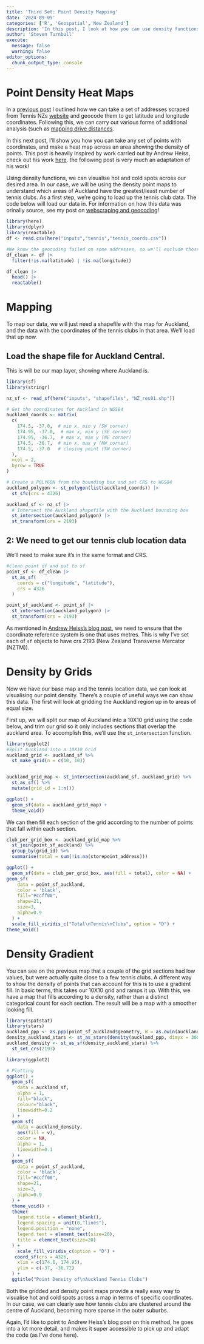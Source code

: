 ```yaml
---
title: 'Third Set: Point Density Mapping'
date: '2024-09-05'
categories: ['R', 'Geospatial','New Zealand']
description: 'In this post, I look at how you can use density functions to make a heat map of Tennis courts locations in Auckland, New Zealand.'
author: 'Steven Turnbull'
execute: 
  message: false
  warning: false
editor_options: 
  chunk_output_type: console
---
```


# Point Density Heat Maps

In a [previous post](https://sturbull.github.io./posts/tennis/FirstSet_Webscraping_and_GeoCoding.html) I outlined how we can take a set of addresses scraped from Tennis NZs [website](https://tennis.kiwi/play/play-tennis/) and geocode them to get latitude and longitude coordinates. Following this, we can carry out various forms of additional analysis (such as [mapping drive distances](https://sturbull.github.io./posts/tennis/SecondSet_Drive_Isodistances.html).

In this next post, I'll show you how you can take any set of points with coordinates, and make a heat map across an area showing the density of points. This post is heavily inspired by work carried out by Andrew Heiss, check out his work [here](https://www.andrewheiss.com/blog/2023/07/28/gradient-map-fills-r-sf/). the following post is very much an adaptation of his work!

Using density functions, we can visualise hot and cold spots across our desired area. In our case, we will be using the density point maps to understand which areas of Auckland have the greatest/least number of tennis clubs. As a first step, we're going to load up the tennis club data. The code below will load our data in. For information on how this data was orinally source, see my post on [webscraping and geocoding](https://sturbull.github.io./posts/tennis/FirstSet_Webscraping_and_GeoCoding.html)!

```r
library(here)
library(dplyr)
library(reactable)
df <- read.csv(here("inputs","tennis","tennis_coords.csv"))

#We know the geocoding failed on some addresses, so we'll exclude those
df_clean <- df |>
  filter(!is.na(latitude) | !is.na(longitude)) 

df_clean |> 
  head() |>
  reactable()
```

# Mapping
To map our data, we will just need a shapefile with the map for Auckland, and the data with the coordinates of the tennis clubs in that area. We'll load that up now. 

## Load the shape file for Auckland Central.
This is will be our map layer, showing where Auckland is.

```r
library(sf)
library(stringr)

nz_sf <- read_sf(here("inputs", "shapefiles", "NZ_res01.shp")) 

# Get the coordinates for Auckland in WGS84
auckland_coords <- matrix(
  c(
    174.5, -37.0,  # min x, min y (SW corner)
    174.95, -37.0,  # max x, min y (SE corner)
    174.95, -36.7,  # max x, max y (NE corner)
    174.5, -36.7,  # min x, max y (NW corner)
    174.5, -37.0   # closing point (SW corner)
  ), 
  ncol = 2,
  byrow = TRUE
)

# Create a POLYGON from the bounding box and set CRS to WGS84
auckland_polygon <- st_polygon(list(auckland_coords)) |> 
  st_sfc(crs = 4326) 

auckland_sf <- nz_sf |> 
  # Intersect the Auckland shapefile with the Auckland bounding box
  st_intersection(auckland_polygon) |>
  st_transform(crs = 2193) 

```


## 2: We need to get our tennis club location data
We'll need to make sure it's in the same format and CRS.

```r
#clean point df and put to sf
point_sf <- df_clean |>
  st_as_sf(
    coords = c("longitude", "latitude"),
    crs = 4326
  ) 

point_sf_auckland <- point_sf |>
  st_intersection(auckland_polygon) |>
  st_transform(crs = 2193) 

```
As mentioned in [Andrew Heiss's blog post](https://www.andrewheiss.com/blog/2023/07/28/gradient-map-fills-r-sf/), we need to ensure that the coordinate reference system is one that uses metres. This is why I've set each of `sf` objects to have crs 2193 (New Zealand Transverse Mercator (NZTM)).

# Density by Grids
Now we have our base map and the tennis location data, we can look at visualising our point density. There's a couple of useful ways we can show this data. The first will look at gridding the Auckland region up in to areas of equal size. 

First up, we will split our map of Auckland into a 10X10 grid using the code below, and trim our grid so it only includes sections that overlap the auckland area. To accomplish this, we'll use the `st_intersection` function.

```r
library(ggplot2)
#Split Auckland into a 10X10 Grid
auckland_grid <- auckland_sf %>% 
  st_make_grid(n = c(10, 10))


auckland_grid_map <- st_intersection(auckland_sf, auckland_grid) %>% 
  st_as_sf() %>% 
  mutate(grid_id = 1:n())

ggplot() +
  geom_sf(data = auckland_grid_map) +
  theme_void()
```

We can then fill each section of the grid according to the number of points that fall within each section. 
```r
club_per_grid_box <- auckland_grid_map %>% 
  st_join(point_sf_auckland) %>% 
  group_by(grid_id) %>% 
  summarise(total = sum(!is.na(storepoint_address)))

ggplot() +
  geom_sf(data = club_per_grid_box, aes(fill = total), color = NA) +
geom_sf(
    data = point_sf_auckland, 
    color = 'black',
    fill="#ccff00",
    shape=21,
    size=3,
    alpha=0.9
  ) +
  scale_fill_viridis_c("Total\nTennis\nClubs", option = "D") +
theme_void() 
```


# Density Gradient
You can see on the previous map that a couple of the grid sections had low values, but were actually quite close to a few tennis clubs. A different way to show the density of points that can account for this is to use a gradient fill. In basic terms, this takes our 10X10 grid and ramps it up. With this, we have a map that fills according to a density, rather than a distinct categorical count for each section. The result will be a map with a smoother looking fill. 

```r
library(spatstat)
library(stars)
auckland_ppp <- as.ppp(point_sf_auckland$geometry, W = as.owin(auckland_sf))
density_auckland_stars <- st_as_stars(density(auckland_ppp, dimyx = 300))
auckland_density <- st_as_sf(density_auckland_stars) %>%
  st_set_crs(2193)
```

```r
library(ggplot2)

# Plotting
ggplot() +
  geom_sf(
    data = auckland_sf,
    alpha = 1,
    fill="black",
    colour="black",
    linewidth=0.2
  ) +
  geom_sf(
    data = auckland_density,
    aes(fill = v), 
    color = NA,
    alpha = 1,
    linewidth=0.1
  ) +
  geom_sf(
    data = point_sf_auckland, 
    color = 'black',
    fill="#ccff00",
    shape=21,
    size=3,
    alpha=0.9
  ) +
  theme_void() +
  theme(
    legend.title = element_blank(),
    legend.spacing = unit(0,"lines"),
    legend.position = "none",
    legend.text = element_text(size=20),
    title = element_text(size=20)
  ) +
    scale_fill_viridis_c(option = "D") +
   coord_sf(crs = 4326,
    xlim = c(174.6, 174.95),
    ylim = c(-37, -36.72)
  ) +
  ggtitle("Point Density of\nAuckland Tennis Clubs")

```

Both the gridded and density point maps provide a really easy way to visualise hot and cold spots across a map in terms of specific coordinates. In our case, we can clearly see how tennis clubs are clustered around the centre of Auckland, becoming more sparse in the outer suburbs. 

Again, I'd like to point to Andrew Heiss's blog post on this method, he goes into a lot more detail, and makes it super accessible to pick up and adapt the code (as I've done here). 